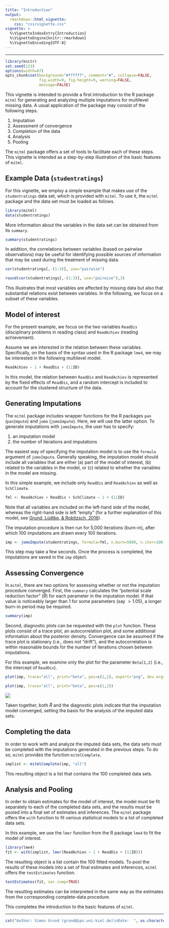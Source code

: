 ```yaml
---
title: "Introduction"
output:
  rmarkdown::html_vignette:
    css: "css/vignette.css"
vignette: >
  %\VignetteIndexEntry{Introduction}
  %\VignetteEngine{knitr::rmarkdown}
  %\VignetteEncoding{UTF-8}
---
```


---

```r
library(knitr)
set.seed(123)
options(width=87)
opts_chunk$set(background="#ffffff", comment="#", collapse=FALSE,
               fig.width=9, fig.height=9, warning=FALSE,
               message=FALSE)
```

This vignette is intended to provide a first introduction to the R package `mitml` for generating and analyzing multiple imputations for multilevel missing data.
A usual application of the package may consist of the following steps.

1. Imputation
2. Assessment of convergence
3. Completion of the data
4. Analysis
5. Pooling

The `mitml` package offers a set of tools to facilitate each of these steps.
This vignette is intended as a step-by-step illustration of the basic features of `mitml`.

## Example Data (`studentratings`)

For this vignette, we employ a simple example that makes use of the `studentratings` data set, which is provided with `mitml`.
To use it, the `mitml` package and the data set must be loaded as follows.

```r
library(mitml)
data(studentratings)
```

More information about the variables in the data set can be obtained from its `summary`.

```r
summary(studentratings)
```

In addition, the correlations between variables (based on pairwise observations) may be useful for identifying possible sources of information that may be used during the treatment of missing data.

```r
cor(studentratings[,-(1:3)], use="pairwise")
```

```r
round(cor(studentratings[,-(1:3)], use="pairwise"),3)
```

This illustrates that most variables are affected by missing data but also that substantial relations exist between variables.
In the following, we focus on a subset of these variables.

## Model of interest

For the present example, we focus on the two variables `ReadDis` (disciplinary problems in reading class) and `ReadAchiev` (reading achievement).

Assume we are interested in the relation between these variables.
Specifically, on the basis of the syntax used in the R package `lme4`, we may be interested in the following multilevel model.

```r
ReadAchiev ~ 1 + ReadDis + (1|ID)
```

In this model, the relation between `ReadDis` and `ReadAchiev` is represented by the fixed effects of `ReadDis`, and a random intercept is included to account for the clustered structure of the data.

## Generating Imputations

The `mitml` package includes wrapper functions for the R packages `pan` (`panImpute`) and `jomo` (`jomoImpute`).
Here, we will use the latter option.
To generate imputations with `jomoImpute`, the user has to specify:

1. an imputation model
2. the number of iterations and imputations

The easiest way of specifying the imputation model is to use the `formula` argument of `jomoImpute`.
Generally speaking, the imputation model should include all variables that are either (a) part of the model of interest, (b) related to the variables in the model, or (c) related to whether the variables in the model are missing.

In this simple example, we include only `ReadDis` and `ReadAchiev` as well as `SchClimate`.

```r
fml <- ReadAchiev + ReadDis + SchClimate ~ 1 + (1|ID)
```

Note that all variables are included on the left-hand side of the model, whereas the right-hand side is left "empty" (for a further explanation of this model, see [Grund, Lüdtke, & Robitzsch, 2016](http://journals.sagepub.com/doi/full/10.1177/2158244016668220)).

The imputation procedure is then run for 5,000 iterations (burn-in), after which 100 imputations are drawn every 100 iterations.

```r
imp <- jomoImpute(studentratings, formula=fml, n.burn=5000, n.iter=100, m=100)
```

This step may take a few seconds.
Once the process is completed, the imputations are saved in the `imp` object.

## Assessing Convergence

In `mitml`, there are two options for assessing whether or not the imputation procedure converged.
First, the `summary` calculates the "potential scale reduction factor" ($\hat{R}$) for each parameter in the imputation model.
If that value is noticeably larger than 1 for some parameters (say $>1.05$), a longer burn-in period may be required.

```r
summary(imp)
```

Second, diagnostic plots can be requested with the `plot` function.
These plots consist of a trace plot, an autocorrelation plot, and some additional information about the posterior density.
Convergence can be assumed if the trace plot is stationary (i.e., does not "drift"), and the autocorrelation is within reasonable bounds for the number of iterations chosen between imputations.


For this example, we examine only the plot for the parameter `Beta[1,2]` (i.e., the intercept of `ReadDis`).

```r
plot(imp, trace="all", print="beta", pos=c(1,2), export="png", dev.args=list(width=720, height=380, pointsize=16))
```
```r
plot(imp, trace="all", print="beta", pos=c(1,2))
```

![](mitmlPlots/BETA_ReadDis_ON_Intercept.png)

Taken together, both $\hat{R}$ and the diagnostic plots indicate that the imputation model converged, setting the basis for the analysis of the imputed data sets.

## Completing the data

In order to work with and analyze the imputed data sets, the data sets must be completed with the imputations generated in the previous steps.
To do so, `mitml` provides the function `mitmlComplete`.

```r
implist <- mitmlComplete(imp, "all")
```

This resulting object is a list that contains the 100 completed data sets.


## Analysis and Pooling

In order to obtain estimates for the model of interest, the model must be fit separately to each of the completed data sets, and the results must be pooled into a final set of estimates and inferences.
The `mitml` package offers the `with` function to fit various statistical models to a list of completed data sets.

In this example, we use the `lmer` function from the R package `lme4` to fit the model of interest.

```r
library(lme4)
fit <- with(implist, lmer(ReadAchiev ~ 1 + ReadDis + (1|ID)))
```

The resulting object is a list contain the 100 fitted models.
To pool the results of these models into a set of final estimates and inferences, `mitml` offers the `testEstimates` function.

```r
testEstimates(fit, var.comp=TRUE)
```

The resulting estimates can be interpreted in the same way as the estimates from the corresponding complete-data procedure.

This completes the introduction to the basic features of `mitml`.

---

```r
cat("Author: Simon Grund (grund@ipn.uni-kiel.de)\nDate:  ", as.character(Sys.Date()))
```

